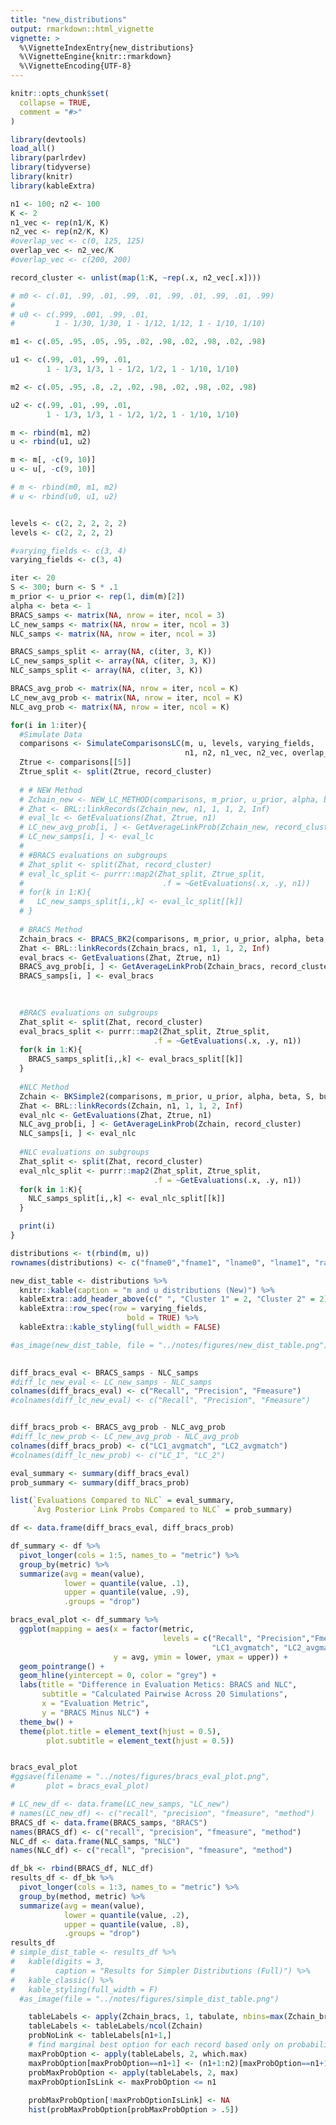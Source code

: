 ```yaml
---
title: "new_distributions"
output: rmarkdown::html_vignette
vignette: >
  %\VignetteIndexEntry{new_distributions}
  %\VignetteEngine{knitr::rmarkdown}
  %\VignetteEncoding{UTF-8}
---
```


```r
knitr::opts_chunk$set(
  collapse = TRUE,
  comment = "#>"
)
```

```r
library(devtools)
load_all()
library(parlrdev)
library(tidyverse)
library(knitr)
library(kableExtra)
```



```r
n1 <- 100; n2 <- 100
K <- 2
n1_vec <- rep(n1/K, K)
n2_vec <- rep(n2/K, K)
#overlap_vec <- c(0, 125, 125)
overlap_vec <- n2_vec/K
#overlap_vec <- c(200, 200)

record_cluster <- unlist(map(1:K, ~rep(.x, n2_vec[.x])))

# m0 <- c(.01, .99, .01, .99, .01, .99, .01, .99, .01, .99)
# 
# u0 <- c(.999, .001, .99, .01, 
#         1 - 1/30, 1/30, 1 - 1/12, 1/12, 1 - 1/10, 1/10)

m1 <- c(.05, .95, .05, .95, .02, .98, .02, .98, .02, .98)

u1 <- c(.99, .01, .99, .01, 
        1 - 1/3, 1/3, 1 - 1/2, 1/2, 1 - 1/10, 1/10)

m2 <- c(.05, .95, .8, .2, .02, .98, .02, .98, .02, .98)

u2 <- c(.99, .01, .99, .01, 
        1 - 1/3, 1/3, 1 - 1/2, 1/2, 1 - 1/10, 1/10)

m <- rbind(m1, m2)
u <- rbind(u1, u2)

m <- m[, -c(9, 10)]
u <- u[, -c(9, 10)]

# m <- rbind(m0, m1, m2)
# u <- rbind(u0, u1, u2)


levels <- c(2, 2, 2, 2, 2)
levels <- c(2, 2, 2, 2)

#varying_fields <- c(3, 4)
varying_fields <- c(3, 4)

iter <- 20
S <- 300; burn <- S * .1
m_prior <- u_prior <- rep(1, dim(m)[2])
alpha <- beta <- 1
BRACS_samps <- matrix(NA, nrow = iter, ncol = 3)
LC_new_samps <- matrix(NA, nrow = iter, ncol = 3)
NLC_samps <- matrix(NA, nrow = iter, ncol = 3)

BRACS_samps_split <- array(NA, c(iter, 3, K))
LC_new_samps_split <- array(NA, c(iter, 3, K))
NLC_samps_split <- array(NA, c(iter, 3, K))

BRACS_avg_prob <- matrix(NA, nrow = iter, ncol = K)
LC_new_avg_prob <- matrix(NA, nrow = iter, ncol = K)
NLC_avg_prob <- matrix(NA, nrow = iter, ncol = K)

for(i in 1:iter){
  #Simulate Data
  comparisons <- SimulateComparisonsLC(m, u, levels, varying_fields, 
                                       n1, n2, n1_vec, n2_vec, overlap_vec)
  Ztrue <- comparisons[[5]]
  Ztrue_split <- split(Ztrue, record_cluster)
  
  # # NEW Method
  # Zchain_new <- NEW_LC_METHOD(comparisons, m_prior, u_prior, alpha, beta, S, burn)
  # Zhat <- BRL::linkRecords(Zchain_new, n1, 1, 1, 2, Inf)
  # eval_lc <- GetEvaluations(Zhat, Ztrue, n1)
  # LC_new_avg_prob[i, ] <- GetAverageLinkProb(Zchain_new, record_cluster)
  # LC_new_samps[i, ] <- eval_lc
  # 
  # #BRACS evaluations on subgroups
  # Zhat_split <- split(Zhat, record_cluster)
  # eval_lc_split <- purrr::map2(Zhat_split, Ztrue_split,
  #                               .f = ~GetEvaluations(.x, .y, n1))
  # for(k in 1:K){
  #   LC_new_samps_split[i,,k] <- eval_lc_split[[k]]
  # }
  
  # BRACS Method
  Zchain_bracs <- BRACS_BK2(comparisons, m_prior, u_prior, alpha, beta, S, burn)
  Zhat <- BRL::linkRecords(Zchain_bracs, n1, 1, 1, 2, Inf)
  eval_bracs <- GetEvaluations(Zhat, Ztrue, n1)
  BRACS_avg_prob[i, ] <- GetAverageLinkProb(Zchain_bracs, record_cluster)
  BRACS_samps[i, ] <- eval_bracs
  

  
  #BRACS evaluations on subgroups
  Zhat_split <- split(Zhat, record_cluster)
  eval_bracs_split <- purrr::map2(Zhat_split, Ztrue_split,
                                .f = ~GetEvaluations(.x, .y, n1))
  for(k in 1:K){
    BRACS_samps_split[i,,k] <- eval_bracs_split[[k]]
  }
  
  #NLC Method
  Zchain <- BKSimple2(comparisons, m_prior, u_prior, alpha, beta, S, burn)
  Zhat <- BRL::linkRecords(Zchain, n1, 1, 1, 2, Inf)
  eval_nlc <- GetEvaluations(Zhat, Ztrue, n1)
  NLC_avg_prob[i, ] <- GetAverageLinkProb(Zchain, record_cluster)
  NLC_samps[i, ] <- eval_nlc
  
  #NLC evaluations on subgroups
  Zhat_split <- split(Zhat, record_cluster)
  eval_nlc_split <- purrr::map2(Zhat_split, Ztrue_split,
                                .f = ~GetEvaluations(.x, .y, n1))
  for(k in 1:K){
    NLC_samps_split[i,,k] <- eval_nlc_split[[k]]
  }

  print(i)
}
```


```r
distributions <- t(rbind(m, u))
rownames(distributions) <- c("fname0","fname1", "lname0", "lname1", "race_0" ,"race_1", "party_0" ,"party_1")

new_dist_table <- distributions %>% 
  knitr::kable(caption = "m and u distributions (New)") %>%
  kableExtra::add_header_above(c(" ", "Cluster 1" = 2, "Cluster 2" = 2)) %>%
  kableExtra::row_spec(row = varying_fields,
                          bold = TRUE) %>% 
  kableExtra::kable_styling(full_width = FALSE) 

#as_image(new_dist_table, file = "../notes/figures/new_dist_table.png")
  
```

```r
diff_bracs_eval <- BRACS_samps - NLC_samps
#diff_lc_new_eval <- LC_new_samps - NLC_samps
colnames(diff_bracs_eval) <- c("Recall", "Precision", "Fmeasure")
#colnames(diff_lc_new_eval) <- c("Recall", "Precision", "Fmeasure")


diff_bracs_prob <- BRACS_avg_prob - NLC_avg_prob
#diff_lc_new_prob <- LC_new_avg_prob - NLC_avg_prob
colnames(diff_bracs_prob) <- c("LC1_avgmatch", "LC2_avgmatch")
#colnames(diff_lc_new_prob) <- c("LC_1", "LC_2")

eval_summary <- summary(diff_bracs_eval)
prob_summary <- summary(diff_bracs_prob)

list(`Evaluations Compared to NLC` = eval_summary,
     `Avg Posterior Link Probs Compared to NLC` = prob_summary)

df <- data.frame(diff_bracs_eval, diff_bracs_prob)

df_summary <- df %>% 
  pivot_longer(cols = 1:5, names_to = "metric") %>% 
  group_by(metric) %>% 
  summarize(avg = mean(value),
            lower = quantile(value, .1),
            upper = quantile(value, .9),
            .groups = "drop")

bracs_eval_plot <- df_summary %>% 
  ggplot(mapping = aes(x = factor(metric, 
                                  levels = c("Recall", "Precision","Fmeasure",
                                             "LC1_avgmatch", "LC2_avgmatch")),
                       y = avg, ymin = lower, ymax = upper)) +
  geom_pointrange() + 
  geom_hline(yintercept = 0, color = "grey") +
  labs(title = "Difference in Evaluation Metics: BRACS and NLC",
       subtitle = "Calculated Pairwise Across 20 Simulations",
       x = "Evaluation Metric",
       y = "BRACS Minus NLC") + 
  theme_bw() + 
  theme(plot.title = element_text(hjust = 0.5),
        plot.subtitle = element_text(hjust = 0.5)) 


bracs_eval_plot
#ggsave(filename = "../notes/figures/bracs_eval_plot.png",
#       plot = bracs_eval_plot)
```


```r
# LC_new_df <- data.frame(LC_new_samps, "LC_new")
# names(LC_new_df) <- c("recall", "precision", "fmeasure", "method")
BRACS_df <- data.frame(BRACS_samps, "BRACS")
names(BRACS_df) <- c("recall", "precision", "fmeasure", "method")
NLC_df <- data.frame(NLC_samps, "NLC")
names(NLC_df) <- c("recall", "precision", "fmeasure", "method")

df_bk <- rbind(BRACS_df, NLC_df)
results_df <- df_bk %>% 
  pivot_longer(cols = 1:3, names_to = "metric") %>% 
  group_by(method, metric) %>% 
  summarize(avg = mean(value),
            lower = quantile(value, .2),
            upper = quantile(value, .8),
            .groups = "drop")
results_df
# simple_dist_table <- results_df %>%
#   kable(digits = 3,
#         caption = "Results for Simpler Distributions (Full)") %>%
#   kable_classic() %>%
#   kable_styling(full_width = F)
  #as_image(file = "../notes/figures/simple_dist_table.png")
```



```r
	tableLabels <- apply(Zchain_bracs, 1, tabulate, nbins=max(Zchain_bracs))
	tableLabels <- tableLabels/ncol(Zchain)
	probNoLink <- tableLabels[n1+1,]
	# find marginal best option for each record based only on probability
	maxProbOption <- apply(tableLabels, 2, which.max)
	maxProbOption[maxProbOption==n1+1] <- (n1+1:n2)[maxProbOption==n1+1]
	probMaxProbOption <- apply(tableLabels, 2, max)
	maxProbOptionIsLink <- maxProbOption <= n1
	
	probMaxProbOption[!maxProbOptionIsLink] <- NA
	hist(probMaxProbOption[probMaxProbOption > .5])
```
